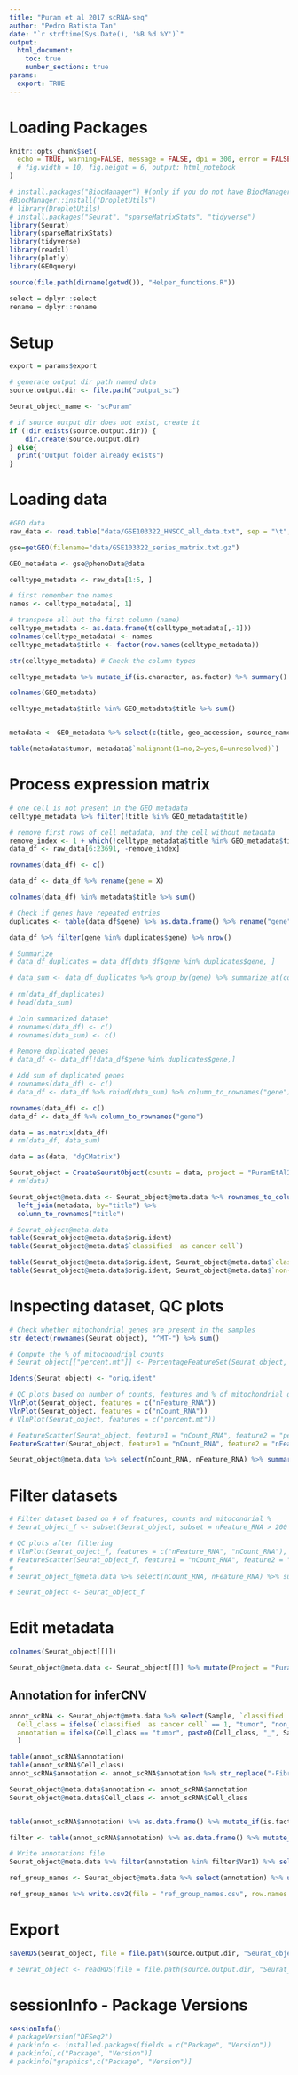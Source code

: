 ```yaml
---
title: "Puram et al 2017 scRNA-seq"
author: "Pedro Batista Tan"
date: "`r strftime(Sys.Date(), '%B %d %Y')`"
output: 
  html_document:
    toc: true
    number_sections: true
params:
  export: TRUE
---
```

# Loading Packages
```r
knitr::opts_chunk$set(
  echo = TRUE, warning=FALSE, message = FALSE, dpi = 300, error = FALSE
  # fig.width = 10, fig.height = 6, output: html_notebook
)

# install.packages("BiocManager") #(only if you do not have BiocManager)
#BiocManager::install("DropletUtils")
# library(DropletUtils)
# install.packages("Seurat", "sparseMatrixStats", "tidyverse")
library(Seurat)
library(sparseMatrixStats)
library(tidyverse)
library(readxl)
library(plotly)
library(GEOquery)

source(file.path(dirname(getwd()), "Helper_functions.R"))

select = dplyr::select
rename = dplyr::rename
```


# Setup
```r
export = params$export

# generate output dir path named data
source.output.dir <- file.path("output_sc")

Seurat_object_name <- "scPuram"

# if source output dir does not exist, create it
if (!dir.exists(source.output.dir)) {
    dir.create(source.output.dir)
} else{
  print("Output folder already exists")
}

```

# Loading data
```r
#GEO data
raw_data <- read.table("data/GSE103322_HNSCC_all_data.txt", sep = "\t", header = TRUE)

gse=getGEO(filename="data/GSE103322_series_matrix.txt.gz")

GEO_metadata <- gse@phenoData@data
```

```r
celltype_metadata <- raw_data[1:5, ] 

# first remember the names
names <- celltype_metadata[, 1]

# transpose all but the first column (name)
celltype_metadata <- as.data.frame(t(celltype_metadata[,-1]))
colnames(celltype_metadata) <- names
celltype_metadata$title <- factor(row.names(celltype_metadata))

str(celltype_metadata) # Check the column types

celltype_metadata %>% mutate_if(is.character, as.factor) %>% summary()

```


```r
colnames(GEO_metadata)

celltype_metadata$title %in% GEO_metadata$title %>% sum()


metadata <- GEO_metadata %>% select(c(title, geo_accession, source_name_ch1, characteristics_ch1.1)) %>% left_join(celltype_metadata, by = "title")

table(metadata$tumor, metadata$`malignant(1=no,2=yes,0=unresolved)`)
```
# Process expression matrix
```r
# one cell is not present in the GEO metadata
celltype_metadata %>% filter(!title %in% GEO_metadata$title)

# remove first rows of cell metadata, and the cell without metadata
remove_index <- 1 + which(!celltype_metadata$title %in% GEO_metadata$title, arr.ind = T)
data_df <- raw_data[6:23691, -remove_index]

rownames(data_df) <- c()

data_df <- data_df %>% rename(gene = X)

colnames(data_df) %in% metadata$title %>% sum()

# Check if genes have repeated entries
duplicates <- table(data_df$gene) %>% as.data.frame() %>% rename("gene" = "Var1") %>% filter(Freq > 1)

data_df %>% filter(gene %in% duplicates$gene) %>% nrow()

# Summarize
# data_df_duplicates = data_df[data_df$gene %in% duplicates$gene, ]

# data_sum <- data_df_duplicates %>% group_by(gene) %>% summarize_at(colnames(data_df_duplicates)[!colnames(data_df_duplicates) %in% c("gene")], sum)
  
# rm(data_df_duplicates)
# head(data_sum)
```

```r
# Join summarized dataset
# rownames(data_df) <- c()
# rownames(data_sum) <- c()

# Remove duplicated genes
# data_df <- data_df[!data_df$gene %in% duplicates$gene,]

# Add sum of duplicated genes
# rownames(data_df) <- c()
# data_df <- data_df %>% rbind(data_sum) %>% column_to_rownames("gene")
```

```r
rownames(data_df) <- c()
data_df <- data_df %>% column_to_rownames("gene")

data = as.matrix(data_df)
# rm(data_df, data_sum)

data = as(data, "dgCMatrix")
```

```r
Seurat_object = CreateSeuratObject(counts = data, project = "PuramEtAl2017")
# rm(data)

Seurat_object@meta.data <- Seurat_object@meta.data %>% rownames_to_column("title") %>% 
  left_join(metadata, by="title") %>% 
  column_to_rownames("title")

# Seurat_object@meta.data
table(Seurat_object@meta.data$orig.ident)
table(Seurat_object@meta.data$`classified  as cancer cell`)

table(Seurat_object@meta.data$orig.ident, Seurat_object@meta.data$`classified  as cancer cell`)
table(Seurat_object@meta.data$orig.ident, Seurat_object@meta.data$`non-cancer cell type`)

```

# Inspecting dataset, QC plots
```r
# Check whether mitochondrial genes are present in the samples
str_detect(rownames(Seurat_object), "^MT-") %>% sum()
```

```r
# Compute the % of mitochondrial counts
# Seurat_object[["percent.mt"]] <- PercentageFeatureSet(Seurat_object, pattern = "^MT-") %>% mutate_all(~replace(., is.na(.), 0))

```

```r
Idents(Seurat_object) <- "orig.ident"

# QC plots based on number of counts, features and % of mitochondrial genes
VlnPlot(Seurat_object, features = c("nFeature_RNA"))
VlnPlot(Seurat_object, features = c("nCount_RNA"))
# VlnPlot(Seurat_object, features = c("percent.mt"))

# FeatureScatter(Seurat_object, feature1 = "nCount_RNA", feature2 = "percent.mt")
FeatureScatter(Seurat_object, feature1 = "nCount_RNA", feature2 = "nFeature_RNA")

Seurat_object@meta.data %>% select(nCount_RNA, nFeature_RNA) %>% summary()
```

# Filter datasets
```r
# Filter dataset based on # of features, counts and mitocondrial %
# Seurat_object_f <- subset(Seurat_object, subset = nFeature_RNA > 200 & nCount_RNA > 1000)
```

```r
# QC plots after filtering
# VlnPlot(Seurat_object_f, features = c("nFeature_RNA", "nCount_RNA"), ncol = 2)
# FeatureScatter(Seurat_object_f, feature1 = "nCount_RNA", feature2 = "nFeature_RNA")
# 
# Seurat_object_f@meta.data %>% select(nCount_RNA, nFeature_RNA) %>% summary()

```

```r
# Seurat_object <- Seurat_object_f
```

# Edit metadata
```r
colnames(Seurat_object[[]])
```

```r
Seurat_object@meta.data <- Seurat_object[[]] %>% mutate(Project = "PuramEtAl2017", Sample = orig.ident)
```

## Annotation for inferCNV
```r
annot_scRNA <- Seurat_object@meta.data %>% select(Sample, `classified  as cancer cell`, `non-cancer cell type`) %>% mutate(
  Cell_class = ifelse(`classified  as cancer cell` == 1, "tumor", "non_tumor"),
  annotation = ifelse(Cell_class == "tumor", paste0(Cell_class, "_", Sample), `non-cancer cell type`)
  )

table(annot_scRNA$annotation)
table(annot_scRNA$Cell_class)
annot_scRNA$annotation <- annot_scRNA$annotation %>% str_replace("-Fibroblast", "Fibroblast")

Seurat_object@meta.data$annotation <- annot_scRNA$annotation
Seurat_object@meta.data$Cell_class <- annot_scRNA$Cell_class


table(annot_scRNA$annotation) %>% as.data.frame() %>% mutate_if(is.factor, as.character) %>% filter(str_detect(Var1, "tumor")) %>% ggplot(aes(x = Var1, y = Freq)) + geom_point() + coord_flip() + geom_hline(yintercept = 50)

filter <- table(annot_scRNA$annotation) %>% as.data.frame() %>% mutate_if(is.factor, as.character) %>% filter(str_detect(Var1, "tumor") & Freq > 50 | Var1 %in% c("Fibroblast", "Endothelial")) 

# Write annotations file
Seurat_object@meta.data %>% filter(annotation %in% filter$Var1) %>% select(annotation) %>% rownames_to_column("sample_id") %>% write.table(file = "cellAnnotations.txt", sep = "\t", row.names = FALSE, col.names = FALSE)

ref_group_names <- Seurat_object@meta.data %>% select(annotation) %>% unique() %>% filter(annotation %in% c("Fibroblast", "Endothelial"))

ref_group_names %>% write.csv2(file = "ref_group_names.csv", row.names = FALSE)
```

# Export
```r
saveRDS(Seurat_object, file = file.path(source.output.dir, "Seurat_object.rds"))

# Seurat_object <- readRDS(file = file.path(source.output.dir, "Seurat_object.rds"))
```

# sessionInfo - Package Versions
```r
sessionInfo()
# packageVersion("DESeq2")
# packinfo <- installed.packages(fields = c("Package", "Version"))
# packinfo[,c("Package", "Version")]
# packinfo["graphics",c("Package", "Version")]

```
